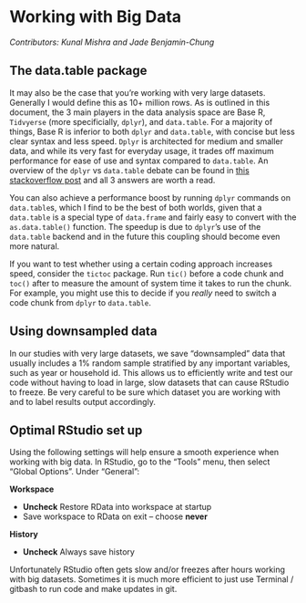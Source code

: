 # Working with Big Data {#bigdata}


_Contributors: Kunal Mishra and Jade Benjamin-Chung_

## The data.table package
It may also be the case that you're working with very large datasets. Generally I would define this as 10+ million rows. As is outlined in this document, the 3 main players in the data analysis space are Base R, `Tidvyerse` (more specificially, `dplyr`), and `data.table`. For a majority of things, Base R is inferior to both `dplyr` and `data.table`, with concise but less clear syntax and less speed. `Dplyr` is architected for medium and smaller data, and while its very fast for everyday usage, it trades off maximum performance for ease of use and syntax compared to `data.table`. An overview of the `dplyr` vs `data.table` debate can be found in [this stackoverflow post](https://stackoverflow.com/questions/21435339/data-table-vs-dplyr-can-one-do-something-well-the-other-cant-or-does-poorly/27840349#27840349) and all 3 answers are worth a read.

You can also achieve a performance boost by running `dplyr` commands on `data.table`s, which I find to be the best of both worlds, given that a `data.table` is a special type of `data.frame` and fairly easy to convert with the `as.data.table()` function. The speedup is due to `dplyr`'s use of the `data.table` backend and in the future this coupling should become even more natural.

If you want to test whether using a certain coding approach increases speed, consider the `tictoc` package. Run `tic()` before a code chunk and `toc()` after to measure the amount of system time it takes to run the chunk. For example, you might use this to decide if you *really* need to switch a code chunk from `dplyr` to `data.table`. 

## Using downsampled data
In our studies with very large datasets, we save "downsampled" data that usually includes a 1% random sample stratified by any important variables, such as year or household id. This allows us to efficiently write and test our code without having to load in large, slow datasets that can cause RStudio to freeze. Be very careful to be sure which dataset you are working with and to label results output accordingly. 


## Optimal RStudio set up 

Using the following settings will help ensure a smooth experience when working with big data. In RStudio, go to the "Tools" menu, then select "Global Options". Under "General":

**Workspace**

- **Uncheck** Restore RData into workspace at startup 
- Save workspace to RData on exit -- choose **never**

**History**

- **Uncheck** Always save history


Unfortunately RStudio often gets slow and/or freezes after hours working with big datasets. Sometimes it is much more efficient to just use Terminal / gitbash to run code and make updates in git.

